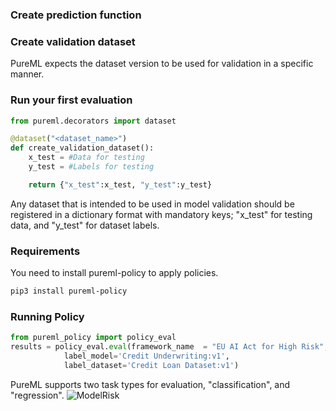 ### Create prediction function

### Create validation dataset

PureML expects the dataset version to be used for validation in a specific manner.

### Run your first evaluation

```python
from pureml.decorators import dataset

@dataset("<dataset_name>")
def create_validation_dataset():
    x_test = #Data for testing
    y_test = #Labels for testing

    return {"x_test":x_test, "y_test":y_test}
```

<Info>
  Any dataset that is intended to be used in model validation should be
  registered in a dictionary format with mandatory keys; "x_test" for testing
  data, and "y_test" for dataset labels.
</Info>


### Requirements
You need to install pureml-policy to apply policies.

<CodeGroup>

```bash >_ Terminal
pip3 install pureml-policy
```

</CodeGroup>


### Running Policy

```python
from pureml_policy import policy_eval
results = policy_eval.eval(framework_name  = "EU AI Act for High Risk",
            label_model='Credit Underwriting:v1',
            label_dataset='Credit Loan Dataset:v1')

```

<Info>
  PureML supports two task types for evaluation, "classification", and
  "regression".
</Info>

<img src="images/modelRisk.png" alt="ModelRisk" />
